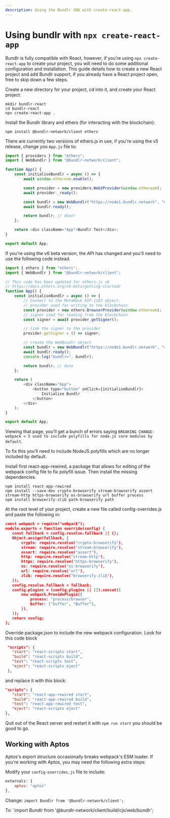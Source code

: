 ```yaml
---
description: Using the Bundlr SDK with create-react-app.
---
```


# Using bundlr with `npx create-react-app`

Bundlr is fully compatible with React, however, if you’re using `npx create-react-app` to create your project, you will need to do some additional configuration and installation. This guide details how to create a new React project and add Bundlr support, if you already have a React project open, free to skip down a few steps.

Create a new directory for your project, cd into it, and create your React project:

```console
mkdir bundlr-react
cd bundlr-react
npx create-react-app .
```

Install the Bundlr library and ethers (for interacting with the blockchain):

```console
npm install @bundlr-network/client ethers
```

There are currently two versions of ethers.js in use, if you're using the v5 release, change you `App.js` file to:

```js
import { providers } from "ethers";
import { WebBundlr } from "@bundlr-network/client";

function App() {
	const initialiseBundlr = async () => {
		await window.ethereum.enable();

		const provider = new providers.Web3Provider(window.ethereum);
		await provider._ready();

		const bundlr = new WebBundlr("https://node1.bundlr.network", "matic", provider);
		await bundlr.ready();

		return bundlr; // done!
	};

	return <div className="App">Bundlr Test</div>;
}

export default App;
```

If you're using the v6 beta version, the API has changed and you'll need to use the following code instead.

```js
import { ethers } from "ethers";
import { WebBundlr } from "@bundlr-network/client";

// This code has been updated for ethers.js v6
// https://docs.ethers.org/v6-beta/getting-started/
function App() {
	const initialiseBundlr = async () => {
		// Connect to the MetaMask EIP-1193 object.
		// provider used for writing to the blockchain
		const provider = new ethers.BrowserProvider(window.ethereum);
		// signer used for reading from the blockchain
		const signer = await provider.getSigner();

		// link the signer to the provider
		provider.getSigner = () => signer;

		// create the WebBundlr object
		const bundlr = new WebBundlr("https://node1.bundlr.network", "matic", provider);
		await bundlr.ready();
		console.log("bundlr=", bundlr);

		return bundlr; // done
	};

	return (
		<div className="App">
			<button type="button" onClick={initialiseBundlr}>
				Initialize Bundlr
			</button>
		</div>
	);
}

export default App;
```

Viewing that page, you'll get a bunch of errors saying `BREAKING CHANGE: webpack < 5 used to include polyfills for node.js core modules by default`.

To fix this you'll need to include NodeJS polyfills which are no longer included by default.

Install first react-app-rewired, a package that allows for editing of the webpack config file to fix polyfill issue. Then install the missing dependencies.

```
npm install react-app-rewired
npm install --save-dev crypto-browserify stream-browserify assert stream-http https-browserify os-browserify url buffer process
npm install browserify-zlib path-browserify path
```

At the root level of your project, create a new file called config-overrides.js and paste the following in:

```json
const webpack = require("webpack");
module.exports = function override(config) {
   const fallback = config.resolve.fallback || {};
   Object.assign(fallback, {
       crypto: require.resolve("crypto-browserify"),
       stream: require.resolve("stream-browserify"),
       assert: require.resolve("assert"),
       http: require.resolve("stream-http"),
       https: require.resolve("https-browserify"),
       os: require.resolve("os-browserify"),
       url: require.resolve("url"),
       zlib: require.resolve("browserify-zlib"),
   });
   config.resolve.fallback = fallback;
   config.plugins = (config.plugins || []).concat([
       new webpack.ProvidePlugin({
           process: "process/browser",
           Buffer: ["buffer", "Buffer"],
       }),
   ]);
   return config;
};
```

Override package.json to include the new webpack configuration. Look for this code block

```json
 "scripts": {
   "start": "react-scripts start",
   "build": "react-scripts build",
   "test": "react-scripts test",
   "eject": "react-scripts eject"
 },
```

and replace it with this block:

```json
"scripts": {
   "start": "react-app-rewired start",
   "build": "react-app-rewired build",
   "test": "react-app-rewired test",
   "eject": "react-scripts eject"
},

```

Quit out of the React server and restart it with `npm run start` you should be good to go.

## Working with Aptos

Aptos's export structure occasionally breaks webpack's ESM loader. If you're working with Aptos, you may need the following extra steps:

Modify your `config-overrides.js` file to include:

```js
externals: {
	aptos: "aptos"
},
```

Change:
`import Bundlr from '@bundlr-network/client';`

To:
`import Bundlr from '@bundlr-network/client/build/cjs/web/bundlr';
